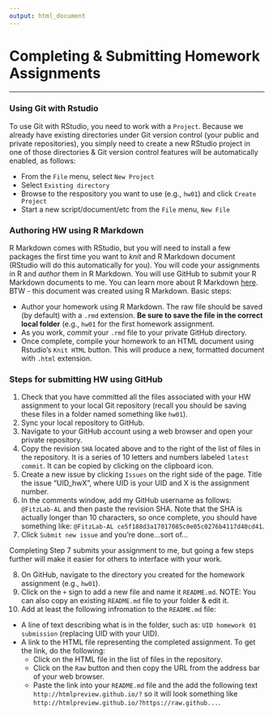```yaml
---
output: html_document
---
```


Completing & Submitting Homework Assignments  
========================================================
***


### Using Git with Rstudio
To use Git with RStudio, you need to work with a `Project`. Because we already have existing directories under Git version control (your public and private repositories), you simply need to create a new RStudio project in one of those directories & Git version control features will be automatically enabled, as follows:

+ From the `File` menu, select `New Project`
+ Select `Existing directory`
+ Browse to the respository you want to use (e.g., `hw01`) and click `Create Project`
+ Start a new script/document/etc from the `File` menu, `New File` 

### Authoring HW using R Markdown

R Markdown comes with RStudio, but you will need to install a few packages the first time you want to *knit* and R Markdown document (RStudio will do this automatically for you). You will code your assignments in R and *author* them in R Markdown. You will use GitHub to submit your R Markdown documents to me. You can learn more about R Markdown [here](http://rmarkdown.rstudio.com/). BTW - this document was created using R Markdown. Basic steps:

* Author your homework using R Markdown. The raw file should be saved (by default) with a `.rmd` extension. **Be sure to save the file in the correct local folder** (e.g., `hw01` for the first homework assignment.
* As you work, *commit* your `.rmd` file to your private GitHub directory.
* Once complete, compile your homework to an HTML document using Rstudio's `Knit HTML` button. This will produce a new, formatted document with `.html` extension.

### Steps for submitting HW using GitHub

1. Check that you have committed all the files associated with your HW assignment to your local Git repository (recall you should be saving these files in a folder named something like `hw01`).
2. Sync your local repository to GitHub.
3. Navigate to your GitHub account using a web browser and open your private repository.
4. Copy the revision `SHA` located above and to the right of the list of files in the repository. It is a series of 10 letters and numbers labeled `latest commit`. It can be copied by clicking on the clipboard icon.
5. Create a new issue by clicking `Issues` on the right side of the page. Title the issue "UID_hwX", where UID is your UID and X is the assignment number.
6. In the comments window, add my GitHub username as follows: `@FitzLab-AL` and then paste the revision SHA. Note that the SHA is actually longer than 10 characters, so once complete, you should have something like: `@FitzLab-AL ce5f188d3a17017085c0e05c0276b4117d40cd41`.
7. Click `Submit new issue` and you're done...sort of...

Completing Step 7 submits your assignment to me, but going a few steps further will make it easier for others to interface with your work.  

8. On GitHub, navigate to the directory you created for the homework assignment (e.g., `hw01`).
9. Click on the `+` sign to add a new file and name it `README.md`. NOTE: You can also copy an existing `README.md` file to your folder & edit it.
10. Add at least the following infromation to the `README.md` file:
  + A line of text describing what is in the folder, such as: `UID homework 01 submission` (replacing UID with your UID).
  + A link to the HTML file representing the completed assignment. To get the link, do the following:
    + Click on the HTML file in the list of files in the repository.
    + Click on the `Raw` button and then copy the URL from the address bar of your web browser.
    + Paste the link into your `README.md` file and the add the following text `http://htmlpreview.github.io/?` so it will look something like `http://htmlpreview.github.io/?https://raw.github...`.